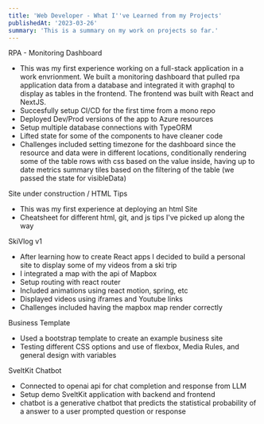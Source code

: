 ---
title: 'Web Developer - What I''ve Learned from my Projects'
publishedAt: '2023-03-26'
summary: 'This is a summary on my work on projects so far.'
---

RPA - Monitoring Dashboard
+ This was my first experience working on a full-stack application in a work envrionment. We built a monitoring dashboard that pulled rpa application data from a database and integrated it with graphql to display as tables in the frontend. The frontend was built with React and NextJS.
+ Succesfully setup CI/CD for the first time from a mono repo
+ Deployed Dev/Prod versions of the app to Azure resources
+ Setup multiple database connections with TypeORM
+ Lifted state for some of the components to have cleaner code
+ Challenges included setting timezone for the dashboard since the resource and data were in different locations, conditionally rendering some of the table rows with css based on the value inside, having up to date metrics summary tiles based on the filtering of the table (we passed the state for visibleData)

Site under construction / HTML Tips
+ This was my first experience at deploying an html Site
+ Cheatsheet for different html, git, and js tips I've picked up along the way

SkiVlog v1
+ After learning how to create React apps I decided to build a personal site to display some of my videos from a ski trip
+ I integrated a map with the api of Mapbox
+ Setup routing with react router
+ Included animations using react motion, spring, etc
+ Displayed videos using iframes and Youtube links
+ Challenges included having the mapbox map render correctly

Business Template
+ Used a bootstrap template to create an example business site
+ Testing different CSS options and use of flexbox, Media Rules, and general design with variables

SveltKit Chatbot
+ Connected to openai api for chat completion and response from LLM
+ Setup demo SveltKit application with backend and frontend
+ chatbot is a generative chatbot that predicts the statistical probability of a answer to a user prompted question or response

